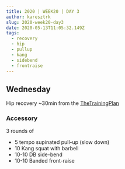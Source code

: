 ```yaml
---
title: 2020 | WEEK20 | DAY 3
author: karesztrk
slug: 2020-week20-day3
date: 2020-05-13T11:05:32.149Z
tags:
  - recovery
  - hip
  - pullup
  - kang
  - sidebend
  - frontraise
---
```


## Wednesday

Hip recovery ~30min from the [TheTrainingPlan](https://thetrainingplan.co/home-workouts)

### Accessory

3 rounds of

- 5 tempo supinated pull-up (slow down)
- 10 Kang squat with barbell
- 10-10 DB side-bend
- 10-10 Banded front-raise
